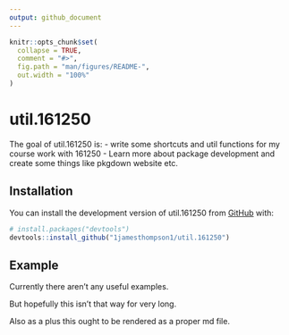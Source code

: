 ```yaml
---
output: github_document
---
```


<!-- README.md is generated from README.Rmd. Please edit that file -->

```r
knitr::opts_chunk$set(
  collapse = TRUE,
  comment = "#>",
  fig.path = "man/figures/README-",
  out.width = "100%"
)
```

# util.161250

<!-- badges: start -->
<!-- badges: end -->

The goal of util.161250 is:
- write some shortcuts and util functions for my course work with 161250
- Learn more about package development and create some things like pkgdown website etc.

## Installation

You can install the development version of util.161250 from [GitHub](https://github.com/) with:

``` r
# install.packages("devtools")
devtools::install_github("1jamesthompson1/util.161250")
```

## Example

Currently there aren't any useful examples.

But hopefully this isn't that way for very long.

Also as a plus this ought to be rendered as a proper md file.
